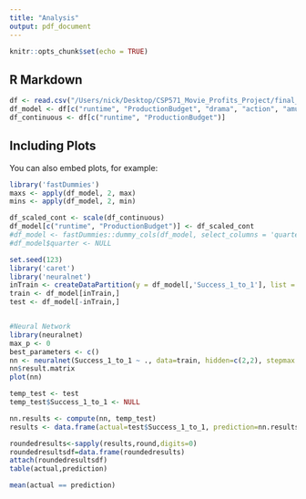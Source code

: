 ```yaml
---
title: "Analysis"
output: pdf_document
---
```


```r
knitr::opts_chunk$set(echo = TRUE)
```

## R Markdown

```r
df <- read.csv("/Users/nick/Desktop/CSP571_Movie_Profits_Project/final_dataset.csv")
df_model <- df[c("runtime", "ProductionBudget", "drama", "action", "amusement", "Success_1_to_1")]
df_continuous <- df[c("runtime", "ProductionBudget")]
```

## Including Plots

You can also embed plots, for example:

```r
library('fastDummies')
maxs <- apply(df_model, 2, max)
mins <- apply(df_model, 2, min)

df_scaled_cont <- scale(df_continuous) 
df_model[c("runtime", "ProductionBudget")] <- df_scaled_cont
#df_model <- fastDummies::dummy_cols(df_model, select_columns = 'quarter')
#df_model$quarter <- NULL
```


```r

set.seed(123)
library('caret')
library('neuralnet')
inTrain <- createDataPartition(y = df_model[,'Success_1_to_1'], list = FALSE, p = 0.8)
train <- df_model[inTrain,]
test <- df_model[-inTrain,]


#Neural Network
library(neuralnet)
max_p <- 0
best_parameters <- c()
nn <- neuralnet(Success_1_to_1 ~ ., data=train, hidden=c(2,2), stepmax = 500000, rep=5, linear.output=FALSE, threshold=0.05)
nn$result.matrix
plot(nn)

temp_test <- test
temp_test$Success_1_to_1 <- NULL

nn.results <- compute(nn, temp_test)
results <- data.frame(actual=test$Success_1_to_1, prediction=nn.results$net.result)

roundedresults<-sapply(results,round,digits=0)
roundedresultsdf=data.frame(roundedresults)
attach(roundedresultsdf)
table(actual,prediction)

```

```r
mean(actual == prediction)
```





